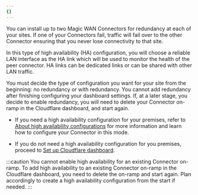 ```yaml
---
{}
---
```



You can install up to two Magic WAN Connectors for redundancy at each of your sites. If one of your Connectors fail, traffic will fail over to the other Connector ensuring that you never lose connectivity to that site.

In this type of high availability (HA) configuration, you will choose a reliable LAN interface as the HA link which will be used to monitor the health of the peer connector. HA links can be dedicated links or can be shared with other LAN traffic.

You must decide the type of configuration you want for your site from the beginning: no redundancy or with redundancy. You cannot add redundancy after finishing configuring your dashboard settings. If, at a later stage, you decide to enable redundancy, you will need to delete your Connector on-ramp in the Cloudflare dashboard, and start again.

<Card title="Do you need a high availability configuration?" icon="information">

- If you need a high availability configuration for your premises, refer to
  [About high availability configurations](#about-high-availability-configurations) for more information
  and learn how to configure your Connector in this mode.

- If you do not need a high availability configuration for you premises, proceed to [Set up Cloudflare dashboard](#set-up-cloudflare-dashboard).

</Card>

:::caution
You cannot enable high availability for an existing Connector on-ramp. To add high availability to an existing Connector on-ramp in the Cloudflare dashboard, you need to delete the on-ramp and start again. Plan accordingly to create a high availability configuration from the start if needed.
:::
